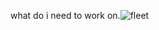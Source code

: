 what do i need to work on.[[File:2017-02-11_Ship_List.png|thumb|fleet]]<ac_metadata title="Fleet improvement."> </ac_metadata>